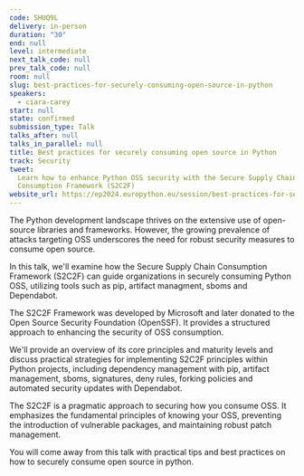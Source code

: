 ```yaml
---
code: SHUQ9L
delivery: in-person
duration: "30"
end: null
level: intermediate
next_talk_code: null
prev_talk_code: null
room: null
slug: best-practices-for-securely-consuming-open-source-in-python
speakers:
  - ciara-carey
start: null
state: confirmed
submission_type: Talk
talks_after: null
talks_in_parallel: null
title: Best practices for securely consuming open source in Python
track: Security
tweet:
  Learn how to enhance Python OSS security with the Secure Supply Chain
  Consumption Framework (S2C2F)
website_url: https://ep2024.europython.eu/session/best-practices-for-securely-consuming-open-source-in-python
---
```


The Python development landscape thrives on the extensive use of open-source
libraries and frameworks. However, the growing prevalence of attacks targeting
OSS underscores the need for robust security measures to consume open source.

In this talk, we'll examine how the Secure Supply Chain Consumption Framework
(S2C2F) can guide organizations in securely consuming Python OSS, utilizing
tools such as pip, artifact managment, sboms and Dependabot.

The S2C2F Framework was developed by Microsoft and later donated to the Open
Source Security Foundation (OpenSSF). It provides a structured approach to
enhancing the security of OSS consumption.

We'll provide an overview of its core principles and maturity levels and discuss
practical strategies for implementing S2C2F principles within Python projects,
including dependency management with pip, artifact management, sboms,
signatures, deny rules, forking policies and automated security updates with
Dependabot.

The S2C2F is a pragmatic approach to securing how you consume OSS. It emphasizes
the fundamental principles of knowing your OSS, preventing the introduction of
vulnerable packages, and maintaining robust patch management.

You will come away from this talk with practical tips and best practices on how
to securely consume open source in python.
